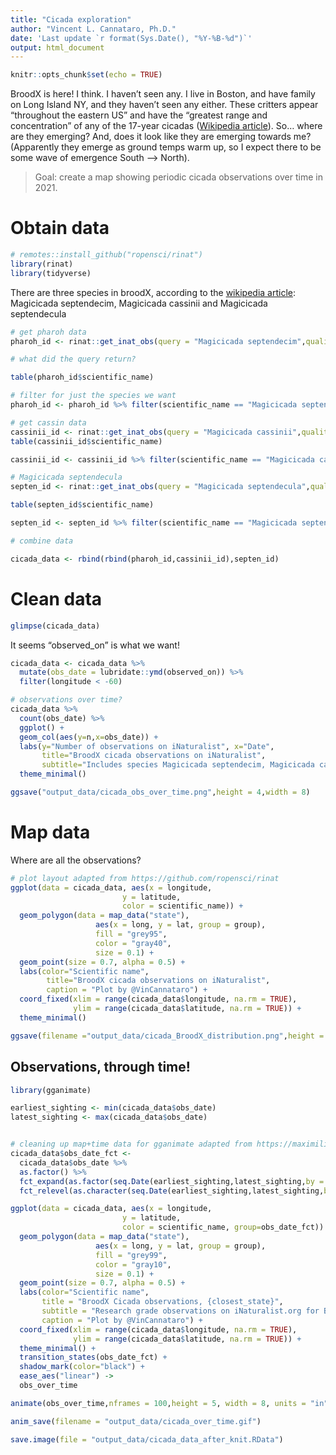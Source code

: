 ```yaml
---
title: "Cicada exploration"
author: "Vincent L. Cannataro, Ph.D."
date: 'Last update `r format(Sys.Date(), "%Y-%B-%d")`'
output: html_document
---
```


```r
knitr::opts_chunk$set(echo = TRUE)
```

BroodX is here! I think. I haven't seen any. I live in Boston, and have family on Long Island NY, and they haven't seen any either. These critters appear "throughout the eastern US" and have the "greatest range and concentration" of any of the 17-year cicadas ([Wikipedia article](https://en.wikipedia.org/wiki/Brood_X)). So... where are they emerging? And, does it look like they are emerging towards me? (Apparently they emerge as ground temps warm up, so I expect there to be some wave of emergence South --> North). 

> Goal: create a map showing periodic cicada observations over time in 2021. 

# Obtain data

```r
# remotes::install_github("ropensci/rinat")
library(rinat)
library(tidyverse)
```

There are three species in broodX, according to the [wikipedia article](https://en.wikipedia.org/wiki/Brood_X): Magicicada septendecim, Magicicada cassinii and Magicicada septendecula

```r


# get pharoh data
pharoh_id <- rinat::get_inat_obs(query = "Magicicada septendecim",quality = "research",year = 2021,maxresults = 1e4)

# what did the query return? 

table(pharoh_id$scientific_name)

# filter for just the species we want
pharoh_id <- pharoh_id %>% filter(scientific_name == "Magicicada septendecim")

# get cassin data
cassinii_id <- rinat::get_inat_obs(query = "Magicicada cassinii",quality = "research",year = 2021,maxresults = 1e4)
table(cassinii_id$scientific_name)

cassinii_id <- cassinii_id %>% filter(scientific_name == "Magicicada cassinii")

# Magicicada septendecula
septen_id <- rinat::get_inat_obs(query = "Magicicada septendecula",quality = "research",year = 2021,maxresults = 1e4)

table(septen_id$scientific_name)

septen_id <- septen_id %>% filter(scientific_name == "Magicicada septendecula")

```

```r
# combine data

cicada_data <- rbind(rbind(pharoh_id,cassinii_id),septen_id)

```

# Clean data

```r
glimpse(cicada_data) 
```

It seems "observed_on" is what we want! 

```r
cicada_data <- cicada_data %>% 
  mutate(obs_date = lubridate::ymd(observed_on)) %>%
  filter(longitude < -60)

# observations over time? 
cicada_data %>%
  count(obs_date) %>%
  ggplot() + 
  geom_col(aes(y=n,x=obs_date)) + 
  labs(y="Number of observations on iNaturalist", x="Date",
       title="BroodX cicada observations on iNaturalist",
       subtitle="Includes species Magicicada septendecim, Magicicada cassinii, and Magicicada septendecula", caption = "Plot by @VinCannataro") + 
  theme_minimal()

ggsave("output_data/cicada_obs_over_time.png",height = 4,width = 8)

```


# Map data

Where are all the observations?

```r
# plot layout adapted from https://github.com/ropensci/rinat
ggplot(data = cicada_data, aes(x = longitude,
                         y = latitude,
                         color = scientific_name)) +
  geom_polygon(data = map_data("state"),
                   aes(x = long, y = lat, group = group),
                   fill = "grey95",
                   color = "gray40",
                   size = 0.1) +
  geom_point(size = 0.7, alpha = 0.5) +
  labs(color="Scientific name",
        title="BroodX cicada observations on iNaturalist",
        caption = "Plot by @VinCannataro") + 
  coord_fixed(xlim = range(cicada_data$longitude, na.rm = TRUE),
              ylim = range(cicada_data$latitude, na.rm = TRUE)) +
  theme_minimal()

ggsave(filename ="output_data/cicada_BroodX_distribution.png",height = 4,width = 8)
```

## Observations, through time! 

```r
library(gganimate)

earliest_sighting <- min(cicada_data$obs_date)
latest_sighting <- max(cicada_data$obs_date)


# cleaning up map+time data for gganimate adapted from https://maximilianrohde.com/posts/2021-01-06-gganimatemap/
cicada_data$obs_date_fct <- 
  cicada_data$obs_date %>% 
  as.factor() %>%
  fct_expand(as.factor(seq.Date(earliest_sighting,latest_sighting,by = "1 day")) %>% as.character()) %>%
  fct_relevel(as.character(seq.Date(earliest_sighting,latest_sighting,by = "1 day")))

ggplot(data = cicada_data, aes(x = longitude,
                         y = latitude,
                         color = scientific_name, group=obs_date_fct)) +
  geom_polygon(data = map_data("state"),
                   aes(x = long, y = lat, group = group),
                   fill = "grey99",
                   color = "gray10",
                   size = 0.1) +
  geom_point(size = 0.7, alpha = 0.5) +
  labs(color="Scientific name",
       title = "BroodX Cicada observations, {closest_state}",
       subtitle = "Research grade observations on iNaturalist.org for BroodX 2021", 
       caption = "Plot by @VinCannataro") + 
  coord_fixed(xlim = range(cicada_data$longitude, na.rm = TRUE),
              ylim = range(cicada_data$latitude, na.rm = TRUE)) +
  theme_minimal() + 
  transition_states(obs_date_fct) + 
  shadow_mark(color="black") +
  ease_aes("linear") -> 
  obs_over_time

animate(obs_over_time,nframes = 100,height = 5, width = 8, units = "in", res = 150)

anim_save(filename = "output_data/cicada_over_time.gif")
```




```r
save.image(file = "output_data/cicada_data_after_knit.RData")
```



